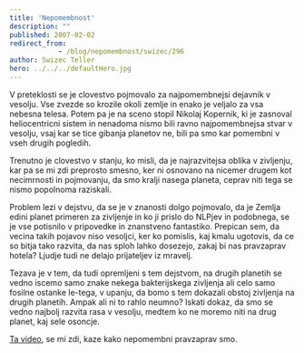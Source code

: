 ```yaml
---
title: 'Nepomembnost'
description: ""
published: 2007-02-02
redirect_from: 
            - /blog/nepomembnost/swizec/296
author: Swizec Teller
hero: ../../../defaultHero.jpg
---
```

V preteklosti se je clovestvo pojmovalo za najpomembnejsi dejavnik v vesolju. Vse zvezde so krozile okoli zemlje in enako je veljalo za vsa nebesna telesa. Potem pa je na sceno stopil Nikolaj Kopernik, ki je zasnoval heliocentricni sistem in nenadoma nismo bili ravno najpomembnejsa stvar v vesolju, vsaj kar se tice gibanja planetov ne, bili pa smo kar pomembni v vseh drugih pogledih.

Trenutno je clovestvo v stanju, ko misli, da je najrazvitejsa oblika v zivljenju, kar pa se mi zdi preprosto smesno, ker ni osnovano na nicemer drugem kot necimrnosti in pojmovanju, da smo kralji nasega planeta, ceprav niti tega se nismo popolnoma raziskali.

Problem lezi v dejstvu, da se je v znanosti dolgo pojmovalo, da je Zemlja edini planet primeren za zivljenje in ko ji prislo do NLPjev in podobnega, se je vse potisnilo v pripovedke in znanstveno fantastiko. Prepican sem, da vecina takih pojavov niso vesoljci, ker ko pomislis, kaj kmalu ugotovis, da ce so bitja tako razvita, da nas sploh lahko dosezejo, zakaj bi nas pravzaprav hotela? Ljudje tudi ne delajo prijateljev iz mravelj.

Tezava je v tem, da tudi opremljeni s tem dejstvom, na drugih planetih se vedno iscemo samo znake nekega bakterijskega zivljenja ali celo samo fosilne ostanke le-tega, v upanju, da bomo s tem dokazali obstoj zivljenja na drugih planetih. Ampak ali ni to rahlo neumno? Iskati dokaz, da smo se vedno najbolj razvita rasa v vesolju, medtem ko ne moremo niti na drug planet, kaj sele osoncje.

[Ta video](http://video.google.com/videoplay?docid=-3974466981713172831), se mi zdi, kaze kako nepomembni pravzaprav smo.